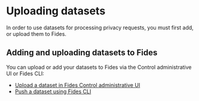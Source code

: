
# Uploading datasets 

In order to use datasets for processing privacy requests, you must first add, or upload them to Fides.

## Adding and uploading datasets to Fides

You can upload or add your datasets to Fides via the Control administrative UI or Fides CLI:
* [Upload a dataset in Fides Control administrative UI](/dev-docs/privacy-requests/datasets/add-datasets/add-datasets-ui)
* [Push a dataset using Fides CLI](/dev-docs/privacy-requests/datasets/add-datasets/add-datasets-cli)